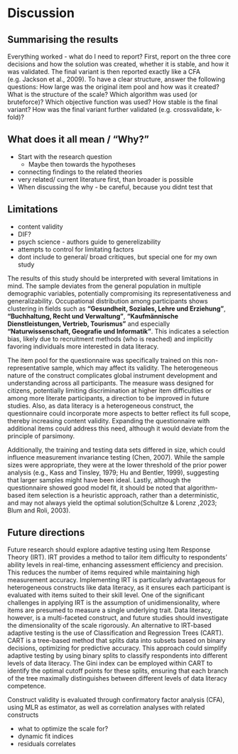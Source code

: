 # Discussion

## Summarising the results

Everything worked - what do I need to report?
First, report on the three core decisions and how the solution was created, whether it is stable, and how it was validated. The final variant is then reported exactly like a CFA (e.g. Jackson et al., 2009). To have a clear structure, answer the following questions:
How large was the original item pool and how was it created?
What is the structure of the scale?
Which algorithm was used (or bruteforce)?
Which objective function was used?
How stable is the final variant?
How was the final variant further validated (e.g. crossvalidate, k-fold)?


## What does it all mean / "Why?"

- Start with the research question
  - Maybe then towards the hypotheses
- connecting findings to the related theories
- very related/ current literature first, than broader is possible
- When discussing the why - be careful, because you didnt test that

## Limitations
- content validity
- DIF?
- psych science - authors guide to generelizability
- attempts to control for limitating factors
- dont include to general/ broad critiques, but special one for my own study

The results of this study should be interpreted with several limitations in mind. The sample deviates from the general population in multiple demographic variables, potentially compromising its representativeness and generalizability. Occupational distribution among participants shows clustering in fields such as **"Gesundheit, Soziales, Lehre und Erziehung"**, **"Buchhaltung, Recht und Verwaltung"**, **"Kaufmännische Dienstleistungen, Vertrieb, Tourismus"** and especially **"Naturwissenschaft, Geografie und Informatik"**. This indicates a selection bias, likely due to recruitment methods (who is reached) and implicitly favoring individuals more interested in data literacy.

The item pool for the questionnaire was specifically trained on this non-representative sample, which may affect its validity. The heterogeneous nature of the construct complicates global instrument development and understanding across all participants. The measure wass designed for citizens, potentially limiting discrimination at higher item difficulties or among more literate participants, a direction to be improved in future studies. Also, as data literacy is a heterogeneous construct, the questionnaire could incorporate more aspects to better reflect its full scope, thereby increasing content validity. Expanding the questionnaire with additional items could address this need, although it would deviate from the principle of parsimony.

Additionally, the training and testing data sets differed in size, which could influence measurement invariance testing (Chen, 2007). While the sample sizes were appropriate, they were at the lower threshold of the prior power analysis (e.g., Kass and Tinsley, 1979; Hu and Bentler, 1999), suggesting that larger samples might have been ideal. Lastly, although the questionnaire showed good model fit, it should be noted that algorithm-based item selection is a heuristic approach, rather than a deterministic, and may not always yield the optimal solution(Schultze & Lorenz ,2023; Blum and Roli, 2003).

## Future directions
Future research should explore adaptive testing using Item Response Theory (IRT). IRT provides a method to tailor item difficulty to respondents' ability levels in real-time, enhancing assessment efficiency and precision. This reduces the number of items required while maintaining high measurement accuracy. Implementing IRT is particularly advantageous for heterogeneous constructs like data literacy, as it ensures each participant is evaluated with items suited to their skill level. One of the significant challenges in applying IRT is the assumption of unidimensionality, where items are presumed to measure a single underlying trait. Data literacy, however, is a multi-faceted construct, and future studies should investigate the dimensionality of the scale rigorously. 
An alternative to IRT-based adaptive testing is the use of Classification and Regression Trees (CART). CART is a tree-based method that splits data into subsets based on binary decisions, optimizing for predictive accuracy. This approach could simplify adaptive testing by using binary splits to classify respondents into different levels of data literacy. The Gini index can be employed within CART to identify the optimal cutoff points for these splits, ensuring that each branch of the tree maximally distinguishes between different levels of data literacy competence.


########################################

Construct validity is evaluated through confirmatory factor analysis (CFA), using MLR as estimator, as well as correlation analyses with related constructs

- what to optimize the scale for?
- dynamic fit indices
- residuals correlates 
